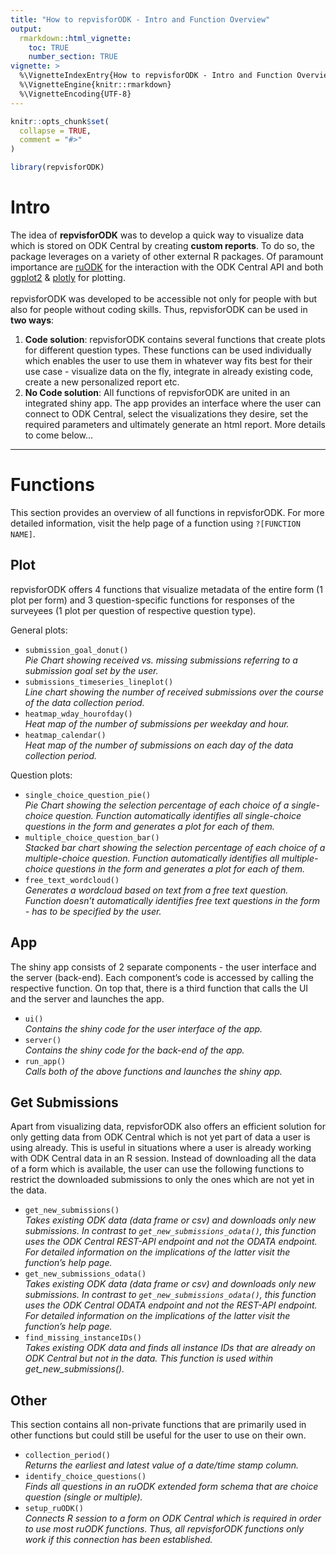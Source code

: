 ```yaml
---
title: "How to repvisforODK - Intro and Function Overview"
output: 
  rmarkdown::html_vignette: 
    toc: TRUE
    number_section: TRUE
vignette: >
  %\VignetteIndexEntry{How to repvisforODK - Intro and Function Overview}
  %\VignetteEngine{knitr::rmarkdown}
  %\VignetteEncoding{UTF-8}
---
```


```r
knitr::opts_chunk$set(
  collapse = TRUE,
  comment = "#>"
)
```

```r
library(repvisforODK)
```

# Intro
The idea of **repvisforODK** was to develop a quick way to visualize data which is stored on ODK Central by creating **custom reports**. To do so, the package leverages on a variety of other external R packages. Of paramount importance are [ruODK](https://docs.ropensci.org/ruODK/reference/ruODK-package.html) for the interaction with the ODK Central API and both [ggplot2](https://ggplot2.tidyverse.org/index.html) & [plotly](https://plotly.com/r/) for plotting.\
\
repvisforODK was developed to be accessible not only for people with but also for people without coding skills. Thus, repvisforODK can be used in **two ways**:

1. **Code solution**: repvisforODK contains several functions that create plots for different question types. These functions can be used individually which enables the user to use them in whatever way fits best for their use case -  visualize data on the fly, integrate in already existing code, create a new personalized report etc.
2. **No Code solution**: All functions of repvisforODK are united in an integrated shiny app. The app provides an interface where the user can connect to ODK Central, select the visualizations they desire, set the required parameters and ultimately generate an html report. More details to come below...

***

# Functions
This section provides an overview of all functions in repvisforODK. For more detailed information, visit the help page of a function using `?[FUNCTION NAME]`.

## Plot
repvisforODK offers 4 functions that visualize metadata of the entire form (1 plot per form) and 3 question-specific functions for responses of the surveyees (1 plot per question of respective question type).

General plots:

- `submission_goal_donut()`\
  *Pie Chart showing received vs. missing submissions referring to a submission goal set by the user.*
- `submissions_timeseries_lineplot()`\
  *Line chart showing the number of received submissions over the course of the data collection period.*
- `heatmap_wday_hourofday()`\
  *Heat map of the number of submissions per weekday and hour.*
- `heatmap_calendar()`\
  *Heat map of the number of submissions on each day of the data collection period.*
  
Question plots:

- `single_choice_question_pie()`\
  *Pie Chart showing the selection percentage of each choice of a single-choice question. Function automatically identifies all single-choice questions in the form and generates a plot for each of them.*
- `multiple_choice_question_bar()`\
  *Stacked bar chart showing the selection percentage of each choice of a multiple-choice question. Function automatically identifies all multiple-choice questions in the form and generates a plot for each of them.*
- `free_text_wordcloud()`\
  *Generates a wordcloud based on text from a free text question. Function doesn't automatically identifies free text questions in the form - has to be specified by the user.*
  
## App
The shiny app consists of 2 separate components - the user interface and the server (back-end). Each component's code is accessed by calling the respective function. On top that, there is a third function that calls the UI and the server and launches the app.

- `ui()`\
  *Contains the shiny code for the user interface of the app.*
- `server()`\
  *Contains the shiny code for the back-end of the app.*
- `run_app()`\
  *Calls both of the above functions and launches the shiny app.*


## Get Submissions
Apart from visualizing data, repvisforODK also offers an efficient solution for only getting data from ODK Central which is not yet part of data a user is using already. This is useful in situations where a user is already working with ODK Central data in an R session. Instead of downloading all the data of a form which is available, the user can use the following functions  to restrict the downloaded submissions to only the ones which are not yet in the data.

- `get_new_submissions()`\
  *Takes existing ODK data (data frame or csv) and downloads only new submissions. In contrast to `get_new_submissions_odata()`, this function uses the ODK Central REST-API endpoint and not the ODATA endpoint. For detailed information on the implications of the latter visit the function's help page.*
- `get_new_submissions_odata()`\
  *Takes existing ODK data (data frame or csv) and downloads only new submissions. In contrast to `get_new_submissions_odata()`, this function uses the ODK Central ODATA endpoint and not the REST-API endpoint. For detailed information on the implications of the latter visit the function's help page.*
- `find_missing_instanceIDs()`\
  *Takes existing ODK data and finds all instance IDs that are already on ODK Central but not in the data. This function is used within get_new_submissions().*


## Other
This section contains all non-private functions that are primarily used in other functions but could still be useful for the user to use on their own. 

- `collection_period()`\
  *Returns the earliest and latest value of a date/time stamp column.*
- `identify_choice_questions()`\
  *Finds all questions in an ruODK extended form schema that are choice question (single or multiple).*
- `setup_ruODK()`\
  *Connects R session to a form on ODK Central which is required in order to use most ruODK functions. Thus, all repvisforODK functions only work if this connection has been established.*
  




